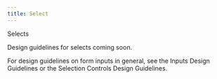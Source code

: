 ```yaml
---
title: Select
---
```



<DocsHeading to="/api/downshift-select/" type="code">
  Selects
</DocsHeading>

Design guidelines for selects coming soon.

For design guidelines on form inputs in general, see the <Link to="/design/inputs">Inputs Design Guidelines</Link> or the <Link to="/design/selection-controls">Selection Controls Design Guidelines</Link>.
